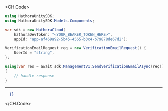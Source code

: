 
<CH.Code>
```csharp SendVerificationEmail.cs
using HathoraUnitySDK;
using HathoraUnitySDK.Models.Components;

var sdk = new HathoraCloud(
    hathoraDevToken: "<YOUR_BEARER_TOKEN_HERE>",
    appId: "app-af469a92-5b45-4565-b3c4-b79878de67d2");

VerificationEmailRequest req = new VerificationEmailRequest() {
    UserId = "string",
};

using(var res = await sdk.ManagementV1.SendVerificationEmailAsync(req))
{
    // handle response
}
```
---

```json Example Response
  {}
```
</CH.Code>
